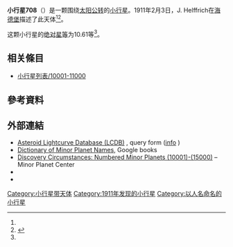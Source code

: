 {{Infobox planet
 | minorplanet     = yes
 | name            = 708 Raphaela
 | background      = #D6D6D6
 | image = 
 | image_size      = 
 | caption         =
 | discovery_ref   =  <ref name="MPC-object" />
 | discoverer      = [[J._Helffrich|J. Helffrich]]
 | discovery_site  = [[海德堡|海德堡]]
 | discovered      = 1911年2月3日
 | mpc_name        = 708 Raphaela
 | alt_names       = 708 Raphaela
 | pronounced      = 
 | named_after     = <ref name="MPC-object" />
 | mp_category     = [[主帶小行星|主帶小行星]] <ref name="MPC-object" /><ref name="jpldata" />
 | orbit_ref       = <ref name="a">[http://ssd.jpl.nasa.gov/sbdb.cgi?sstr=708 708] {{Wayback|url=http://ssd.jpl.nasa.gov/sbdb.cgi?sstr=708 |date=20200803190421 }}，小行星數據庫瀏覽器（JPL Small-Body Database Browser）－[[美国国家航空航天局|美国国家航空航天局]]喷气推进实验室</ref>
 | epoch           = 2018-03-23.0（[[儒略日|JD]] 2458200.5）
 | uncertainty     = 0
 | observation_arc = 
 | aphelion = {{convert|2.900|AU|km|3|abbr=on|lk=out}}
 | perihelion      = {{convert|2.4393732|AU|km|3|abbr=on}}
 | semimajor       = 2.6698292
 | eccentricity    = 0.0863186
 | period          = 4.36[[儒略年|yr]]
 | mean_anomaly    = 144.68276[[度|°]]
 | mean_motion     = {{Deg2DMS|0.22593250|sup=ms}} / day
 | inclination     = 3.49044
 | asc_node        = 355.19560°
 | arg_peri        = 197.03839
 | mean_diameter   = 
 | rotation        = 
 | albedo          =
 | spectral_type   =
 | abs_magnitude   = 10.61<ref name="jpldata" />
}}
'''小行星708'''（{{lang-en|708 Raphaela}}）是一颗围绕[[太阳|太阳]][[公转|公转]]的[[小行星|小行星]]。1911年2月3日，J. Helffrich在[[海德堡|海德堡]]描述了此天体<ref name="a" /><ref>{{cite news|title=小行星列表|url=http://cfa-www.harvard.edu/iau/lists/NumberedMPs.txt|accessdate=2018-10-19|newspaper=哈佛大学|archive-date=2008-05-17|archive-url=https://web.archive.org/web/20080517010638/http://cfa-www.harvard.edu/iau/lists/NumberedMPs.txt|dead-url=no}}</ref>。

这颗小行星的[[绝对星等|绝对星等]]为10.61等<ref name="a" />。

== 相关條目 ==
*[[小行星列表/10001-11000|小行星列表/10001-11000]]

== 參考資料 ==
{{reflist|refs=

<ref name="jpldata">{{cite web
 |type         = 2018-01-26 last obs.
 |title        = JPL Small-Body Database Browser:708 Raphaela-708 Raphaela
 |url          = https://ssd.jpl.nasa.gov/sbdb.cgi?sstr=708
 |publisher    = [[Jet_Propulsion_Laboratory|Jet Propulsion Laboratory]]
 |accessdate   = 28 March 2018
 |archive-date = 2020-08-03
 |archive-url  = https://web.archive.org/web/20200803190421/https://ssd.jpl.nasa.gov/sbdb.cgi?sstr=708
 |dead-url     = no
}}</ref>

<ref name="MPC-object">{{cite web
  |title      = 708 Raphaela
  |work      = Minor Planet Center
  |url      = https://www.minorplanetcenter.net/db_search/show_object?object_id=708
  |accessdate      = 28 March 2018
  |archive-date      = 2016-03-04
  |archive-url      = https://web.archive.org/web/20160304113833/http://minorplanetcenter.net/db_search/show_object?object_id=708
  |dead-url      = no
  }}</ref>

}}

==  外部連結 ==
* [http://www.minorplanet.info/PHP/lcdbsummaryquery.php Asteroid Lightcurve Database (LCDB)] {{Wayback|url=http://www.minorplanet.info/PHP/lcdbsummaryquery.php |date=20171210173955 }}, query form ([http://www.minorplanet.info/lightcurvedatabase.html info] {{Wayback|url=http://www.minorplanet.info/lightcurvedatabase.html |date=20171216050541 }})
* [https://books.google.com/books?id=aeAg1X7afOoC&pg Dictionary of Minor Planet Names], Google books
* [http://www.minorplanetcenter.net/iau/lists/NumberedMPs010001.html Discovery Circumstances: Numbered Minor Planets (10001)-(15000)] {{Wayback|url=http://www.minorplanetcenter.net/iau/lists/NumberedMPs010001.html |date=20180612162317 }} – Minor Planet Center
* {{AstDys|708}}
* {{JPL small body}}

{{Minor Planet Number|[[小行星707|小行星707]]|[[小行星709|小行星709]]}}
{{小天体}}

[[Category:小行星带天体|Category:小行星带天体]]
[[Category:1911年发现的小行星|Category:1911年发现的小行星]]
[[Category:以人名命名的小行星|Category:以人名命名的小行星]]


{{beltasteroid-stub}}